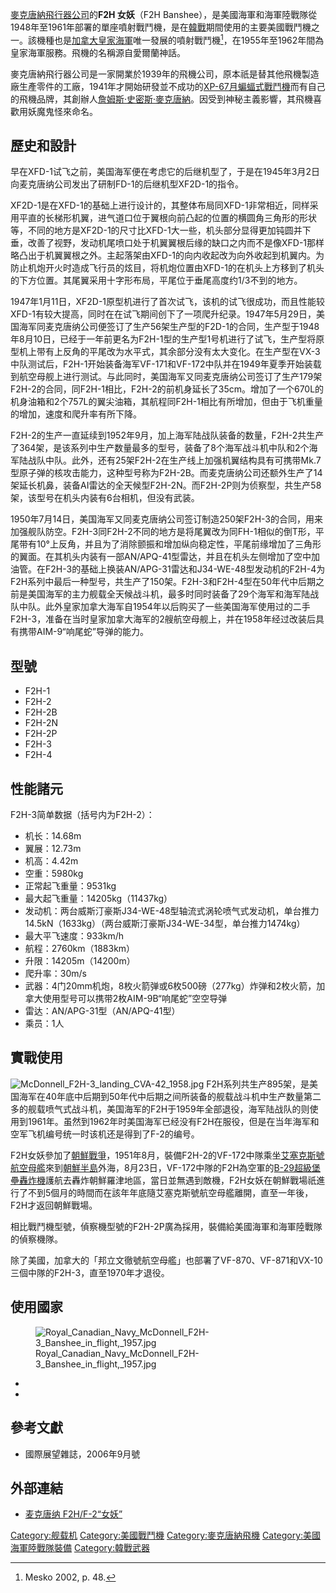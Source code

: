 {{Infobox Aircraft
  |name = F2H女妖式戰鬥機
  |image = Image:124988 LC-4 a Mc Donnell F2H-2 Banshee in VMF-122 marks (3267412126).jpg
  |type = [[艦載機|艦載戰鬥機]]
  |manufacturer = 麥克唐納飛行器公司
  |designer = [[詹姆斯·史密斯·麥克唐納|詹姆斯·史密斯·麥克唐納]]
  |introduced =  1948年8月
  |primary user = [[美國海軍|美國海軍]]<br/>[[美國海軍陸戰隊|美國海軍陸戰隊]]<br/>[[加拿大皇家海軍|加拿大皇家海軍]]
  |number built = 895架
  |developed from = [[FH-1鬼怪式戰鬥機|FH-1鬼怪式戰鬥機]]
}}

[[麥克唐納飛行器公司|麥克唐納飛行器公司]]的'''F2H 女妖'''（F2H Banshee），是美國海軍和海軍陸戰隊從1948年至1961年部署的單座噴射戰鬥機，是在[[韓戰|韓戰]]期間使用的主要美國戰鬥機之一。該機種也是[[加拿大皇家海軍|加拿大皇家海軍]]唯一發展的噴射戰鬥機<ref name="mesko48">Mesko 2002, p. 48.</ref>，在1955年至1962年間為皇家海軍服務。飛機的名稱源自愛爾蘭神話。

麥克唐納飛行器公司是一家開業於1939年的飛機公司，原本祇是替其他飛機製造廠生產零件的工廠，1941年才開始研發並不成功的[[XP-67月蝙蝠式戰鬥機|XP-67月蝙蝠式戰鬥機]]而有自己的飛機品牌，其創辦人[[詹姆斯·史密斯·麥克唐納|詹姆斯·史密斯·麥克唐納]]。因受到神秘主義影響，其飛機喜歡用妖魔鬼怪來命名。

==歷史和設計==
早在XFD-1试飞之前，美国海军便在考虑它的后继机型了，于是在1945年3月2日向麦克唐纳公司发出了研制FD-1的后继机型XF2D-1的指令。

XF2D-1是在XFD-1的基础上进行设计的，其整体布局同XFD-1非常相近，同样采用平直的长梯形机翼，进气道口位于翼根向前凸起的位置的横圆角三角形的形状等，不同的地方是XF2D-1的尺寸比XFD-1大一些，机头部分显得更加钝圆并下垂，改善了视野，发动机尾喷口处于机翼翼根后缘的缺口之内而不是像XFD-1那样略凸出于机翼翼根之外。主起落架由XFD-1的向内收起改为向外收起到机翼内。为防止机炮开火时造成飞行员的炫目，将机炮位置由XFD-1的在机头上方移到了机头的下方位置。其尾翼采用十字形布局，平尾位于垂尾高度约1/3不到的地方。

1947年1月11日，XF2D-1原型机进行了首次试飞，该机的试飞很成功，而且性能较XFD-1有较大提高，同时在在试飞期间创下了一项爬升纪录。1947年5月29日，美国海军同麦克唐纳公司便签订了生产56架生产型的F2D-1的合同，生产型于1948年8月10日，已经于一年前更名为F2H-1型的生产型1号机进行了试飞，生产型将原型机上带有上反角的平尾改为水平式，其余部分没有太大变化。在生产型在VX-3中队测试后，F2H-1开始装备海军VF-171和VF-172中队并在1949年夏季开始装载到航空母舰上进行测试。与此同时，美国海军又同麦克唐纳公司签订了生产179架F2H-2的合同，同F2H-1相比，F2H-2的前机身延长了35cm。增加了一个670L的机身油箱和2个757L的翼尖油箱，其航程同F2H-1相比有所增加，但由于飞机重量的增加，速度和爬升率有所下降。

F2H-2的生产一直延续到1952年9月，加上海军陆战队装备的数量，F2H-2共生产了364架，是该系列中生产数量最多的型号，装备了8个海军战斗机中队和2个海军陆战队中队。此外，还有25架F2H-2在生产线上加强机翼结构具有可携带Mk.7型原子弹的核攻击能力，这种型号称为F2H-2B。而麦克唐纳公司还额外生产了14架延长机鼻，装备AI雷达的全天候型F2H-2N。而F2H-2P则为侦察型，共生产58架，该型号在机头内装有6台相机，但没有武装。

1950年7月14日，美国海军又同麦克唐纳公司签订制造250架F2H-3的合同，用来加强舰队防空。F2H-3同F2H-2不同的地方是将尾翼改为同FH-1相似的倒T形，平尾带有10°上反角，并且为了消除颤振和增加纵向稳定性，平尾前缘增加了三角形的翼面。在其机头内装有一部AN/APQ-41型雷达，并且在机头左侧增加了空中加油管。在F2H-3的基础上换装AN/APG-31雷达和J34-WE-48型发动机的F2H-4为F2H系列中最后一种型号，共生产了150架。F2H-3和F2H-4型在50年代中后期之前是美国海军的主力舰载全天候战斗机，最多时同时装备了29个海军和海军陆战队中队。此外皇家加拿大海军自1954年以后购买了一些美国海军使用过的二手F2H-3，准备在当时皇家加拿大海军的2艘航空母舰上，并在1958年经过改装后具有携带AIM-9“响尾蛇”导弹的能力。

==型號==
*F2H-1
*F2H-2
*F2H-2B
*F2H-2N
*F2H-2P
*F2H-3
*F2H-4

==性能諸元==
F2H-3简单数据（括号内为F2H-2）：
* 机长：14.68m
* 翼展：12.73m
* 机高：4.42m
* 空重：5980kg
* 正常起飞重量：9531kg
* 最大起飞重量：14205kg（11437kg）
* 发动机：两台威斯汀豪斯J34-WE-48型轴流式涡轮喷气式发动机，单台推力14.5kN（1633kg）（两台威斯汀豪斯J34-WE-34型，单台推力1474kg）
* 最大平飞速度：933km/h
* 航程：2760km（1883km）
* 升限：14205m（14200m）
* 爬升率：30m/s
* 武器：4门20mm机炮，8枚火箭弹或6枚500磅（277kg）炸弹和2枚火箭，加拿大使用型号可以携带2枚AIM-9B“响尾蛇”空空导弹
* 雷达：AN/APG-31型（AN/APQ-41型）
* 乘员：1人

==實戰使用==
[[File:McDonnell_F2H-3_landing_CVA-42_1958.jpg|thumb]]
F2H系列共生产895架，是美国海军在40年底中后期到50年代中后期之间所装备的舰载战斗机中生产数量第二多的舰载喷气式战斗机，美国海军的F2H于1959年全部退役，海军陆战队的则使用到1961年。虽然到1962年时美国海军已经没有F2H在服役，但是在当年海军和空军飞机编号统一时该机还是得到了F-2的编号。

F2H女妖參加了[[朝鮮戰爭|朝鮮戰爭]]，1951年8月，裝備F2H-2的VF-172中隊乘坐[[艾塞克斯號航空母艦|艾塞克斯號航空母艦]]來到[[朝鮮半島|朝鮮半島]]外海，8月23日，VF-172中隊的F2H為空軍的[[B-29超級堡壘轟炸機|B-29超級堡壘轟炸機]]護航去轟炸朝鮮羅津地區，當日並無遇到敵機，F2H女妖在朝鮮戰場祇進行了不到5個月的時間而在該年年底隨艾塞克斯號航空母艦離開，直至一年後，F2H才返回朝鮮戰場。

相比戰鬥機型號，偵察機型號的F2H-2P廣為採用，裝備給美國海軍和海軍陸戰隊的偵察機隊。

除了美國，加拿大的「邦立文徹號航空母艦」也部署了VF-870、VF-871和VX-10三個中隊的F2H-3，直至1970年才退役。

==使用國家==
[[File:Royal_Canadian_Navy_McDonnell_F2H-3_Banshee_in_flight,_1957.jpg|thumb]]
*{{USA}}
*{{flag|Canada|1921}}

==參考文獻==
*國際展望雜誌，2006年9月號
{{reflist}}

==外部連結==
*[http://www.afwing.com/intro/f2h.htm  麦克唐纳 F2H/F-2“女妖”]{{Wayback|url=http://www.afwing.com/intro/f2h.htm |date=20180410195731 }}
{{McDD aircraft}}
{{Authority control}}

[[Category:舰载机|Category:舰载机]]
[[Category:美國戰鬥機|Category:美國戰鬥機]]
[[Category:麥克唐納飛機|Category:麥克唐納飛機]]
[[Category:美國海軍陸戰隊裝備|Category:美國海軍陸戰隊裝備]]
[[Category:韓戰武器|Category:韓戰武器]]